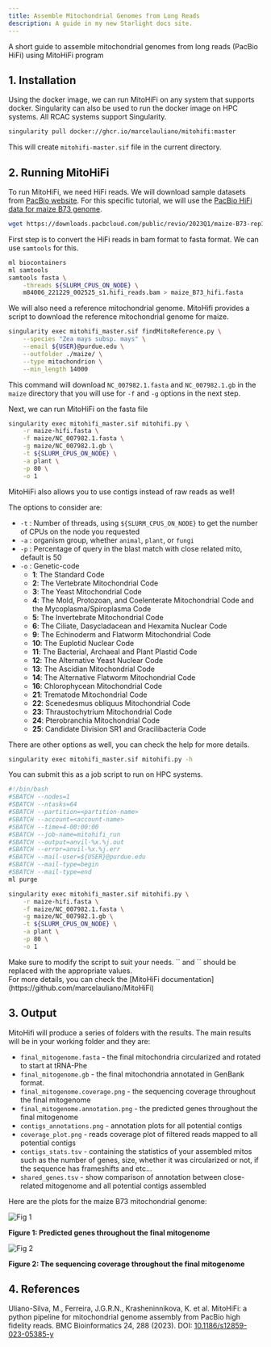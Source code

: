 ```yaml
---
title: Assemble Mitochondrial Genomes from Long Reads
description: A guide in my new Starlight docs site.
---
```



A short guide to assemble mitochondrial genomes from long reads (PacBio HiFi) using MitoHiFi program


## 1.	Installation

Using the docker image, we can run MitoHiFi on any system that supports docker. Singularity can also be used to run the docker image on HPC systems. All RCAC systems support Singularity. 

```bash frame="none" 
singularity pull docker://ghcr.io/marcelauliano/mitohifi:master
```

This will create `mitohifi-master.sif` file in the current directory. 

## 2.	Running MitoHiFi

To run MitoHiFi, we need HiFi reads. We will download sample datasets from [PacBio website](https://www.pacb.com/connect/datasets/). For this specific tutorial, we will use the [PacBio HiFi data for maize B73 genome](https://downloads.pacbcloud.com/public/revio/2023Q1/maize-B73-rep1/). 

```bash frame="none"
wget https://downloads.pacbcloud.com/public/revio/2023Q1/maize-B73-rep1/m84006_221229_002525_s1.hifi_reads.bam
```

First step is to convert the HiFi reads in bam format to fasta format. We can use `samtools` for this. 

```bash frame="none"
ml biocontainers
ml samtools
samtools fasta \
    -threads ${SLURM_CPUS_ON_NODE} \
    m84006_221229_002525_s1.hifi_reads.bam > maize_B73_hifi.fasta
```


We will also need a reference mitochondrial genome. MitoHifi provides a script to download the reference mitochondrial genome for maize.  

```bash frame="none"
singularity exec mitohifi_master.sif findMitoReference.py \
    --species "Zea mays subsp. mays" \
    --email ${USER}@purdue.edu \
    --outfolder ./maize/ \
    --type mitochondrion \
    --min_length 14000
```
This command will download `NC_007982.1.fasta` and `NC_007982.1.gb` in the `maize` directory that you will use for `-f` and `-g` options in the next step.


Next, we can run MitoHiFi on the fasta file

```bash frame="none"
singularity exec mitohifi_master.sif mitohifi.py \
    -r maize-hifi.fasta \
    -f maize/NC_007982.1.fasta \
    -g maize/NC_007982.1.gb \
    -t ${SLURM_CPUS_ON_NODE} \
    -a plant \
    -p 80 \
    -o 1
```

<Aside type="tip">
MitoHiFi also allows you to use contigs instead of raw reads as well!
</Aside> 

The options to consider are:
- `-t` : Number of threads, using `${SLURM_CPUS_ON_NODE}` to get the number of CPUs on the node you requested
- `-a` : organism group, whether `animal`, `plant`, or `fungi`
- `-p` : Percentage of query in the blast match with close related mito, default is 50
- `-o` : Genetic-code
    - **1**: The Standard Code
    - **2**: The Vertebrate Mitochondrial Code
    - **3**: The Yeast Mitochondrial Code
    - **4**: The Mold, Protozoan, and Coelenterate Mitochondrial Code and the Mycoplasma/Spiroplasma Code
    - **5**: The Invertebrate Mitochondrial Code
    - **6**: The Ciliate, Dasycladacean and Hexamita Nuclear Code
    - **9**: The Echinoderm and Flatworm Mitochondrial Code
    - **10**: The Euplotid Nuclear Code
    - **11**: The Bacterial, Archaeal and Plant Plastid Code
    - **12**: The Alternative Yeast Nuclear Code
    - **13**: The Ascidian Mitochondrial Code
    - **14**: The Alternative Flatworm Mitochondrial Code
    - **16**: Chlorophycean Mitochondrial Code
    - **21**: Trematode Mitochondrial Code
    - **22**: Scenedesmus obliquus Mitochondrial Code
    - **23**: Thraustochytrium Mitochondrial Code
    - **24**: Pterobranchia Mitochondrial Code
    - **25**: Candidate Division SR1 and Gracilibacteria Code

There are other options as well, you can check the help for more details. 

```bash frame="none"
singularity exec mitohifi_master.sif mitohifi.py -h
```


You can submit this as a job script to run on HPC systems. 

```bash frame="none"
#!/bin/bash
#SBATCH --nodes=1
#SBATCH --ntasks=64
#SBATCH --partition=<partition-name>
#SBATCH --account=<account-name>
#SBATCH --time=4-00:00:00
#SBATCH --job-name=mitohifi_run
#SBATCH --output=anvil-%x.%j.out
#SBATCH --error=anvil-%x.%j.err
#SBATCH --mail-user=${USER}@purdue.edu
#SBATCH --mail-type=begin
#SBATCH --mail-type=end
ml purge

singularity exec mitohifi_master.sif mitohifi.py \
    -r maize-hifi.fasta \
    -f maize/NC_007982.1.fasta \
    -g maize/NC_007982.1.gb \
    -t ${SLURM_CPUS_ON_NODE} \
    -a plant \
    -p 80 \
    -o 1
```

<Aside type="caution">
Make sure to modify the script to suit your needs. `<partition-name>` and `<account-name>` should be replaced with the appropriate values. 
</Aside>


<Aside type="tip">
For more details, you can check the [MitoHiFi documentation](https://github.com/marcelauliano/MitoHiFi)
</Aside>

## 3. Output

MitoHifi will produce a series of folders with the results. The main results will be in your working folder and they are:

* `final_mitogenome.fasta` - the final mitochondria circularized and rotated to start at tRNA-Phe
* `final_mitogenome.gb` - the final mitochondria annotated in GenBank format.
* `final_mitogenome.coverage.png` - the sequencing coverage throughout the final mitogenome
* `final_mitogenome.annotation.png` - the predicted genes throughout the final mitogenome
* `contigs_annotations.png` - annotation plots for all potential contigs
* `coverage_plot.png` - reads coverage plot of filtered reads mapped to all potential contigs
* `contigs_stats.tsv` - containing the statistics of your assembled mitos such as the number of genes, size, whether it was circularized or not, if the sequence has frameshifts and etc...
* `shared_genes.tsv` - show comparison of annotation between close-related mitogenome and all potential contigs assembled

Here are the plots for the maize B73 mitochondrial genome:


![Fig 1](public/assets/figures/final_mitogenome.annotation.png)

**Figure 1: Predicted genes throughout the final mitogenome**


![Fig 2](public/assets/figures/final_mitogenome.coverage.png)

**Figure 2: The sequencing coverage throughout the final mitogenome**

## 4.	References

Uliano-Silva, M., Ferreira, J.G.R.N., Krasheninnikova, K. et al. MitoHiFi: a python pipeline for mitochondrial genome assembly from PacBio high fidelity reads. BMC Bioinformatics 24, 288 (2023). DOI: [10.1186/s12859-023-05385-y](https://doi.org/10.1186/s12859-023-05385-y)